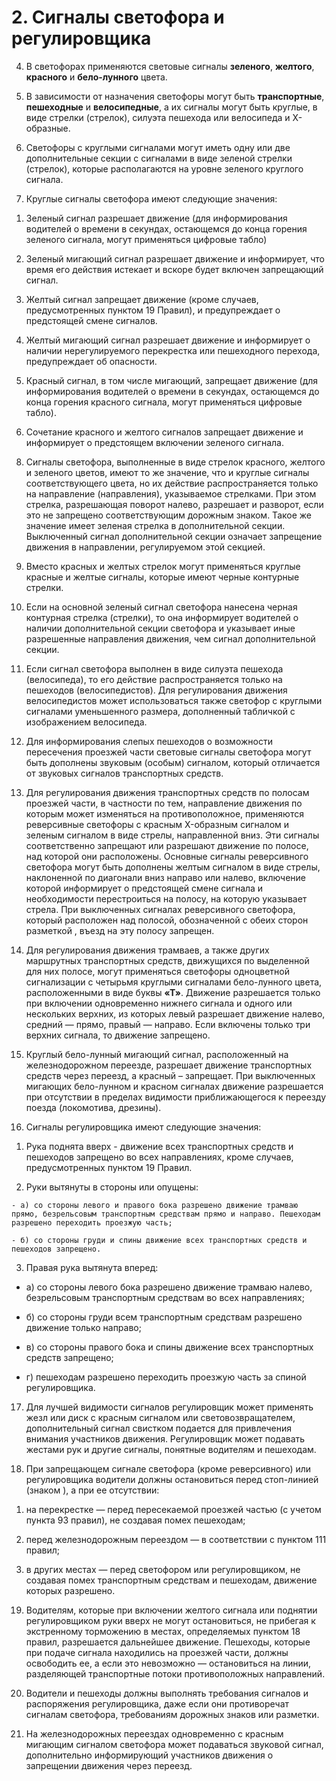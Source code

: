 
# 2. Сигналы светофора и регулировщика

4. В светофорах применяются световые сигналы **зеленого**, **желтого**, **красного** и **бело-лунного** цвета.

5. В зависимости от назначения светофоры могут быть **транспортные**, **пешеходные** и **велосипедные**, а их сигналы могут быть круглые, в виде стрелки (стрелок), силуэта пешехода или велосипеда и X-образные.

6. Светофоры с круглыми сигналами могут иметь одну или две дополнительные секции с сигналами в виде зеленой стрелки (стрелок), которые располагаются на уровне зеленого круглого сигнала.

7. Круглые сигналы светофора имеют следующие значения:

  1) Зеленый сигнал разрешает движение (для информирования водителей о времени в секундах, остающемся до конца горения зеленого сигнала, могут применяться цифровые табло)

  2) Зеленый мигающий сигнал разрешает движение и информирует, что время его действия истекает и вскоре будет включен запрещающий сигнал.
 
  3) <Ref is='7.3'/>Желтый сигнал запрещает движение (кроме случаев, предусмотренных <Rl from='7.3' to='19'>пунктом 19</Rl> Правил), и предупреждает о предстоящей смене сигналов.

  4) Желтый мигающий сигнал разрешает движение и информирует о наличии нерегулируемого перекрестка или пешеходного перехода, предупреждает об опасности.

  5) Красный сигнал, в том числе мигающий, запрещает движение (для информирования водителей о времени в секундах, остающемся до конца горения красного сигнала, могут применяться цифровые табло).

  6) Сочетание красного и желтого сигналов запрещает движение и информирует о предстоящем включении зеленого сигнала.

8. Сигналы светофора, выполненные в виде стрелок красного, желтого и зеленого цветов, имеют то же значение, что и круглые сигналы соответствующего цвета, но их действие распространяется только на направление (направления), указываемое стрелками. При этом стрелка, разрешающая поворот налево, разрешает и разворот, если это не запрещено соответствующим дорожным знаком. Такое же значение имеет зеленая стрелка в дополнительной секции. Выключенный сигнал дополнительной секции означает запрещение движения в направлении, регулируемом этой секцией.

9. Вместо красных и желтых стрелок могут применяться круглые красные и желтые сигналы, которые имеют черные контурные стрелки.

10. Если на основной зеленый сигнал светофора нанесена черная контурная стрелка (стрелки), то она информирует водителей о наличии дополнительной секции светофора и указывает иные разрешенные направления движения, чем сигнал дополнительной секции.

11. Если сигнал светофора выполнен в виде силуэта пешехода (велосипеда), то его действие распространяется только на пешеходов (велосипедистов). Для регулирования движения велосипедистов может использоваться также светофор с круглыми сигналами уменьшенного размера, дополненный табличкой с изображением велосипеда.

12. Для информирования слепых пешеходов о возможности пересечения проезжей части световые сигналы светофора могут быть дополнены звуковым (особым) сигналом, который отличается от звуковых сигналов транспортных средств.

13. Для регулирования движения транспортных средств по полосам проезжей части, в частности по тем, направление движения по которым может изменяться на противоположное, применяются реверсивные светофоры с красным X-образным сигналом и зеленым сигналом в виде стрелы, направленной вниз. Эти сигналы соответственно запрещают или разрешают движение по полосе, над которой они расположены. Основные сигналы реверсивного светофора могут быть дополнены желтым сигналом в виде стрелы, наклоненной по диагонали вниз направо или налево, включение которой информирует о предстоящей смене сигнала и необходимости перестроиться на полосу, на которую указывает стрела. При выключенных сигналах реверсивного светофора, который расположен над полосой, обозначенной с обеих сторон разметкой <Rm n='1.9' />, въезд на эту полосу запрещен.

14. Для регулирования движения трамваев, а также других маршрутных транспортных средств, движущихся по выделенной для них полосе, могут применяться светофоры одноцветной сигнализации с четырьмя круглыми сигналами бело-лунного цвета, расположенными в виде буквы **«Т»**. Движение разрешается только при включении одновременно нижнего сигнала и одного или нескольких верхних, из которых левый разрешает движение налево, средний — прямо, правый — направо. Если включены только три верхних сигнала, то движение запрещено.

15. Круглый бело-лунный мигающий сигнал, расположенный на железнодорожном переезде, разрешает движение транспортных средств через переезд, а красный – запрещает. При выключенных мигающих бело-лунном и красном сигналах движение разрешается при отсутствии в пределах видимости приближающегося к переезду поезда (локомотива, дрезины).

16. Сигналы регулировщика имеют следующие значения:
  
  1) <Ref is='16.1'/>Рука поднята вверх - движение всех транспортных средств и пешеходов запрещено во всех направлениях, кроме случаев, предусмотренных <Rl from='16.1' to='19'>пунктом 19</Rl> Правил.

  2) Руки вытянуты в стороны или опущены:

    - а) со стороны левого и правого бока разрешено движение трамваю прямо, безрельсовым транспортным средствам прямо и направо. Пешеходам разрешено переходить проезжую часть;

    - б) со стороны груди и спины движение всех транспортных средств и пешеходов запрещено.

3. Правая рука вытянута вперед:

  - а) со стороны левого бока разрешено движение трамваю налево, безрельсовым транспортным средствам во всех направлениях;

  - б) со стороны груди всем транспортным средствам разрешено движение только направо;

  - в) со стороны правого бока и спины движение всех транспортных средств запрещено;

  - г) пешеходам разрешено переходить проезжую часть за спиной регулировщика.

17. Для лучшей видимости сигналов регулировщик может применять жезл или диск с красным сигналом или световозвращателем, дополнительный сигнал свистком подается для привлечения внимания участников движения. Регулировщик может подавать жестами рук и другие сигналы, понятные водителям и пешеходам.

18. <Ref is='18'/>При запрещающем сигнале светофора (кроме реверсивного) или регулировщика водители должны остановиться перед стоп-линией <Rm n='1.12' /> (знаком <Rs n='6.16'/>), а при ее отсутствии:

1) <Ref is='18.1'/>на перекрестке — перед пересекаемой проезжей частью (с учетом <Rl from='18.1' to='93'>пункта 93</Rl> правил), не создавая помех пешеходам;

2) <Ref is='18.2'/>перед железнодорожным переездом — в соответствии с <Rl from='18.2' to='111'>пунктом 111</Rl> правил;

3) в других местах — перед светофором или регулировщиком, не создавая помех транспортным средствам и пешеходам, движение которых разрешено.

19. <Ref is='19'/>Водителям, которые при включении желтого сигнала или поднятии регулировщиком руки вверх не могут остановиться, не прибегая к экстренному торможению в местах, определяемых <Rl  from='19' to='18'>пунктом 18</Rl> правил, разрешается дальнейшее движение. Пешеходы, которые при подаче сигнала находились на проезжей части, должны освободить ее, а если это невозможно — остановиться на линии, разделяющей транспортные потоки противоположных направлений.

20. Водители и пешеходы должны выполнять требования сигналов и распоряжения регулировщика, даже если они противоречат сигналам светофора, требованиям дорожных знаков или разметки.

21. На железнодорожных переездах одновременно с красным мигающим сигналом светофора может подаваться звуковой сигнал, дополнительно информирующий участников движения о запрещении движения через переезд.

